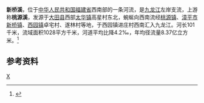 '''新桥溪'''，位于[[中华人民共和国|中华人民共和国]][[福建省|福建省]]西南部的一条河流，是[[九龙江|九龙江]]左岸支流，上游称'''桃源溪'''，发源于[[大田县|大田县]]西部[[太华镇_(大田县)|太华镇]]高星村东北，蜿蜒向西南流经[[桃源镇_(大田县)|桃源镇]]、[[漳平市|漳平市]][[新桥镇_(漳平市)|新桥镇]]、[[西园镇|西园镇]]卓宅村、遂林村等地，于西园镇进庄村西南汇入九龙江。河长101千米，流域面积1028平方千米，河道平均比降4.2‰，年均径流量8.37亿立方米。<ref name="中国河湖大典">{{cite book zh |author=《[[中国河湖大典|中国河湖大典]]》编纂委员会 |title=《中国河湖大典·东南诸河、台湾卷》 |format=M |edition=1 |location=北京 |publisher=中国水利水电出版社 |date=2014年12月 |pages=124页 |id= ISBN 978-7-5170-2765-2}}</ref>

==参考资料==
{{reflist}}
{{China-river-stub}}
[[Category:福建河流|X]]